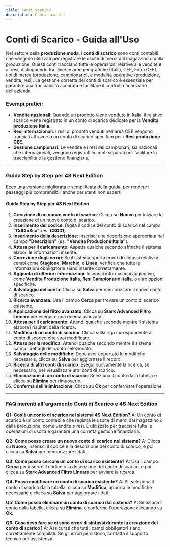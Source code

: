 ```yaml
---
title: Conti scarico
description: Conti scarico
---
```


# Conti di Scarico - Guida all'Uso

Nel settore della **produzione moda**, i **conti di scarico** sono conti contabili che vengono utilizzati per registrare le uscite di merci dal magazzino o dalla produzione. Questi conti tracciano tutte le operazioni relative alle vendite e ai resi, distinguendo tra diverse aree geografiche (Italia, CEE, Extra CEE), tipi di merce (produzione, campionario), e modalità operative (produzione, vendite, resi). La gestione corretta dei conti di scarico è essenziale per garantire una tracciabilità accurata e facilitare il controllo finanziario dell’azienda.

### Esempi pratici:

* **Vendite nazionali**: Quando un prodotto viene venduto in Italia, il relativo scarico viene registrato in un conto di scarico dedicato per la **Vendita produzione Italia**.
* **Resi internazionali**: I resi di prodotti venduti nell'area CEE vengono tracciati attraverso un conto di scarico specifico per i **Resi produzione CEE**.
* **Gestione campionari**: Le vendite e i resi dei campionari, sia nazionali che internazionali, vengono registrati in conti separati per facilitare la tracciabilità e la gestione finanziaria.

***

### Guida Step by Step per **4S Next Edition**

Ecco una versione migliorata e semplificata della guida, per rendere i passaggi più comprensibili anche per utenti non esperti:

#### Guida Step by Step per 4S Next Edition

1. **Creazione di un nuovo conto di scarico**: Clicca su **Nuovo** per iniziare la creazione di un nuovo conto di scarico.
2. **Inserimento del codice**: Digita il codice del conto di scarico nel campo **"CdCtoSca"** (es. **CS001**).
3. **Inserimento della descrizione**: Inserisci una descrizione appropriata nel campo **"Descrizion"** (es. **"Vendita Produzione Italia"**).
4. **Attesa per il caricamento**: Aspetta qualche secondo affinché il sistema elabori le informazioni inserite.
5. **Correzione degli errori**: Se il sistema riporta errori di sintassi relativi a campi come **Stagione**, **Marchio**, o **Linea**, verifica che tutte le informazioni obbligatorie siano inserite correttamente.
6. **Aggiunta di ulteriori informazioni**: Inserisci informazioni aggiuntive, come **Vendita Produzione Italia**, **Resi Campionario Italia**, o altre opzioni specifiche.
7. **Salvataggio del conto**: Clicca su **Salva** per memorizzare il nuovo conto di scarico.
8. **Ricerca avanzata**: Usa il campo **Cerca** per trovare un conto di scarico esistente.
9. **Applicazione del filtro avanzato**: Clicca su **Stark Advanced Filtro Lineare** per eseguire una ricerca avanzata.
10. **Attesa per il caricamento**: Attendi qualche secondo mentre il sistema elabora i risultati della ricerca.
11. **Modifica di un conto di scarico**: Clicca sulla riga corrispondente al conto di scarico che vuoi modificare.
12. **Attesa per la modifica**: Attendi qualche secondo mentre il sistema carica i dettagli del conto selezionato.
13. **Salvataggio delle modifiche**: Dopo aver apportato le modifiche necessarie, clicca su **Salva** per aggiornare il record.
14. **Ricerca di altri conti di scarico**: Esegui nuovamente la ricerca, se necessario, per visualizzare altri conti di scarico.
15. **Eliminazione di un conto di scarico**: Seleziona il conto dalla tabella e clicca su **Elimina** per rimuoverlo.
16. **Conferma dell'eliminazione**: Clicca su **Ok** per confermare l'operazione.

***

### FAQ inerenti all'argomento **Conti di Scarico** e 4S Next Edition

**Q1: Cos'è un conto di scarico nel sistema 4S Next Edition?**
A: Un conto di scarico è un conto contabile che registra le uscite di merci dal magazzino o dalla produzione, come vendite o resi. È utilizzato per tracciare tutte le operazioni di uscita e garantire una corretta gestione finanziaria.

**Q2: Come posso creare un nuovo conto di scarico nel sistema?**
A: Clicca su **Nuovo**, inserisci il codice e la descrizione del conto di scarico, e poi clicca su **Salva** per memorizzare i dati.

**Q3: Come posso cercare un conto di scarico esistente?**
A: Usa il campo **Cerca** per inserire il codice o la descrizione del conto di scarico, e poi clicca su **Stark Advanced Filtro Lineare** per avviare la ricerca.

**Q4: Posso modificare un conto di scarico esistente?**
A: Sì, seleziona il conto di scarico dalla tabella, clicca su **Modifica**, apporta le modifiche necessarie e clicca su **Salva** per aggiornare i dati.

**Q5: Come posso eliminare un conto di scarico dal sistema?**
A: Seleziona il conto dalla tabella, clicca su **Elimina**, e conferma l'operazione cliccando su **Ok**.

**Q6: Cosa devo fare se ci sono errori di sintassi durante la creazione del conto di scarico?**
A: Assicurati che tutti i campi obbligatori siano correttamente compilati. Se gli errori persistono, contatta il supporto tecnico per assistenza.